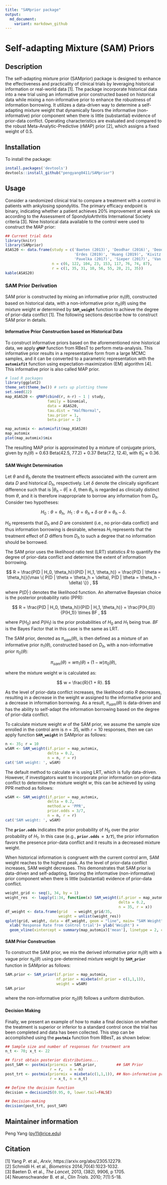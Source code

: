 ```yaml
---
title: "SAMprior package"
output:
  md_document:
    variant: markdown_github
---
```


# Self-adapting Mixture (SAM) Priors 

## Description

The self-adapting mixture prior (SAMprior) package is designed to enhance 
the effectiveness and practicality of clinical trials by leveraging historical 
information or real-world data [1]. The package incorporate historical data 
into a new trial using an informative prior constructed based on historical 
data while mixing a non-informative prior to enhance the robustness of 
information borrowing. It utilizes a data-driven way to determine a self-adapting
mixture weight that dynamically favors the informative (non-informative) prior
component when there is little (substantial) evidence of prior-data conflict.
Operating characteristics are evaluated and compared to the robust 
Meta-Analytic-Predictive (rMAP) prior [2], which assigns a fixed weight of 0.5.

## Installation

To install the package:
```r
install.packages('devtools')
devtools::install_github("pengyang0411/SAMprior")
```


## Usage

Consider a randomized clinical trial to compare a treatment with a control in 
patients with ankylosing spondylitis. The primary efficacy endpoint is binary, 
indicating whether a patient achieves 20% improvement at week six according 
to the Assessment of SpondyloArthritis International Society criteria [3].
Nine historical data available to the control were used to construct the 
MAP prior:

```r
## Current trial data
library(knitr)
library(SAMprior)
ASAS20 <- data.frame(study = c('Baeten (2013)', 'Deodhar (2016)', 'Deodhar (2019)',
                               'Erdes (2019)', 'Huang (2019)', 'Kivitz (2018)',
                               'Pavelka (2017)', 'Sieper (2017)', 'Van der Heijde (2018)'),
                     n = c(6, 122, 104, 23, 153, 117, 76, 74, 87),
                     r = c(1, 35, 31, 10, 56, 55, 28, 21, 35))
kable(ASAS20)
```

### SAM Prior Derivation

SAM prior is constructed by mixing an informative prior $\pi_1(\theta)$, 
constructed based on historical data, with a non-informative prior 
$\pi_0(\theta)$ using the mixture weight $w$ determined by **`SAM_weight`**
function to achieve the degree of prior-data conflict [1]. The following 
sections describe how to construct SAM prior in details.

#### Informative Prior Construction based on Historical Data

To construct informative priors based on the aforementioned nine historical 
data, we apply **`gMAP`** function from RBesT to perform meta-analysis. This 
informative prior results in a representative form from a large MCMC samples, 
and it can be converted to a parametric representation with the 
**`automixfit`** function using expectation-maximization (EM) algorithm [4].
This informative prior is also called MAP prior.

```r
# load R packages
library(ggplot2)
theme_set(theme_bw()) # sets up plotting theme
set.seed(22)
map_ASAS20 <- gMAP(cbind(r, n-r) ~ 1 | study,
                   family = binomial,
                   data = ASAS20, 
                   tau.dist = "HalfNormal", 
                   tau.prior = 1,
                   beta.prior = 2)

map_automix <- automixfit(map_ASAS20)
map_automix
plot(map_automix)$mix
```

The resulting MAP prior is approximated by a mixture of conjugate priors, 
given by $\pi_1(\theta)$ = 0.63 Beta(42.5, 77.2) + 0.37 Beta(7.2, 12.4), with 
$\hat{\theta}_h \approx 0.36$.

#### SAM Weight Determination

Let $\theta$ and $\theta_h$ denote the treatment effects associated with the
current arm data $D$ and historical $D_h$, respectively. Let $\delta$ denote
the clinically significant difference such that is $|\theta_h - \theta| \ge \delta$,
then $\theta_h$ is regarded as clinically distinct from $\theta$, and it is 
therefore inappropriate to borrow any information from $D_h$. Consider two
hypotheses:

$$
H_0: \theta = \theta_h, ~~ H_1: \theta = \theta_h + \delta ~ \text{or} ~ \theta = \theta_h - \delta.
$$

$H_0$ represents that $D_h$ and $D$ are consistent (i.e., no prior-data 
conflict) and thus information borrowing is desirable, whereas $H_1$ represents
that the treatment effect of $D$ differs from $D_h$ to such a degree that no
information should be borrowed.

The SAM prior uses the likelihood ratio test (LRT) statistics $R$ to quantify
the degree of prior-data conflict and determine the extent of information 
borrowing.

$$
R = \frac{P(D | H_0, \theta_h)}{P(D | H_1, \theta_h)} = \frac{P(D | \theta = \theta_h)}{\max \{ P(D | \theta = \theta_h + \delta), P(D | \theta = \theta_h - \delta) \}} ,
$$

where $P(D | \cdot)$ denotes the likelihood function. An alternative Bayesian
choice is the posterior probability ratio (PPR):

$$
R = \frac{P(D | H_0, \theta_h)}{P(D | H_1, \theta_h)} = \frac{P(H_0)}{P(H_1)} \times BF ,
$$

where $P(H_0)$ and $P(H_1)$ is the prior probabilities of $H_0$ and $H_1$ 
being true. $BF$ is the Bayes Factor that in this case is the same as LRT.

The SAM prior, denoted as $\pi_{sam}(\theta)$, is then defined as a mixture
of an informative prior $\pi_1(\theta)$, constructed based on $D_h$, with a 
non-informative prior $\pi_0(\theta)$:

$$
\pi_{sam}(\theta) = w \pi_1(\theta) + (1 - w) \pi_0(\theta),
$$

where the mixture weight $w$ is calculated as:

$$
w = \frac{R}{1 + R}.
$$ 

As the level of prior-data conflict increases, the likelihood ratio $R$ 
decreases, resulting in a decrease in the weight $w$ assigned to the 
informative prior and a decrease in information borrowing. As a result,
$\pi_{sam}(\theta)$ is data-driven and has the ability to self-adapt the 
information borrowing based on the degree of prior-data conflict.

To calculate mixture weight $w$ of the SAM prior, we assume the sample size 
enrolled in the control arm is $n = 35$, with $r = 10$ responses, then we can 
apply function **`SAM_weight`** in SAMprior as follows: 
```r
n <- 35; r = 10 
wSAM <- SAM_weight(if.prior = map_automix, 
                   delta = 0.2,
                   n = n, r = r)
cat('SAM weight: ', wSAM)
```

The default method to calculate $w$ is using LRT, which is fully data-driven.
However, if investigators want to incorporate prior information on prior-data
conflict to determine the mixture weight $w$, this can be achieved by using 
PPR method as follows:
```r
wSAM <- SAM_weight(if.prior = map_automix, 
                   delta = 0.2,
                   method.w = 'PPR',
                   prior.odds = 3/7,
                   n = n, r = r)
cat('SAM weight: ', wSAM)
```
The **`prior.odds`** indicates the prior probability of $H_0$ over the prior 
probability of $H_1$. In this case (e.g., **`prior.odds = 3/7`**), the prior 
information favors the presence prior-data conflict and it results in a 
decreased mixture weight.

When historical information is congruent with the current control arm, SAM 
weight reaches to the highest peak. As the level of prior-data conflict 
increases, SAM weight decreases. This demonstrates that SAM prior is data-driven
and self-adapting, favoring the informative (non-informative) prior component 
when there is little (substantial) evidence of prior-data conflict.
```r
weight_grid <- seq(1, 34, by = 1)
weight_res  <- lapply(1:34, function(x) SAM_weight(if.prior = map_automix, 
                                                   delta = 0.2,
                                                   n = 35, r = x))
df_weight <- data.frame(grid   = weight_grid/35,
                        weight = unlist(weight_res))
qplot(grid, weight, data = df_weight, geom = "line", main= "SAM Weight") +
  xlab('Response Rate from Control trial')+ ylab('Weight') +
  geom_vline(xintercept = summary(map_automix)['mean'], linetype = 2, col = 'blue') 
```

#### SAM Prior Construction

To construct the SAM prior, we mix the derived informative prior $\pi_1(\theta)$ 
with a vague prior $\pi_0(\theta)$ using pre-determined mixture weight by 
**`SAM_prior`** function in SAMprior as follows: 
```r
SAM.prior <- SAM_prior(if.prior = map_automix, 
                       nf.prior = mixbeta(nf.prior = c(1,1,1)),
                       weight = wSAM)
SAM.prior
```
where the non-informative prior $\pi_0(\theta)$ follows a uniform distribution.

#### Decision Making

Finally, we present an example of how to make a final decision on whether the 
treatment is superior or inferior to a standard control once the trial has been 
completed and data has been collected. This step can be accomplished using the 
**`postmix`** function from RBesT, as shown below:
```r
## Sample size and number of responses for treatment arm
n_t <- 70; x_t <- 22 

## first obtain posterior distributions...
post_SAM <- postmix(priormix = SAM.prior,         ## SAM Prior
                    r = r,   n = n)
post_trt <- postmix(priormix = mixbeta(c(1,1,1)), ## Non-informative prior
                    r = x_t, n = n_t)

## Define the decision function
decision = decision2S(0.95, 0, lower.tail=FALSE)

## Decision-making
decision(post_trt, post_SAM)
```



## Maintainer information

Peng Yang ([py11@rice.edu](mailto:py11@rice))


## Citation

[1] Yang P. et al., _Arxiv_, https://arxiv.org/abs/2305.12279. \
[2] Schmidli H. et al., _Biometrics_ 2014;70(4):1023-1032. \
[3] Baeten D. et al., _The Lancet_, 2013, (382), 9906, p 1705. \
[4] Neuenschwander B. et al., _Clin Trials_. 2010; 7(1):5-18. 


